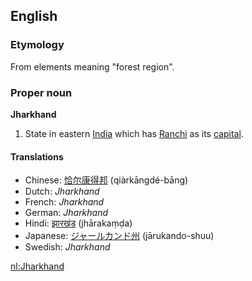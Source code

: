 ==English==
{{wikipedia}}
===Etymology===
From elements meaning "forest region".

===Proper noun===
'''Jharkhand'''
#State in eastern [[India]] which has [[Ranchi]] as its [[capital]].

====Translations====
*Chinese: [[恰尔康得邦]] (qiàrkāngdé-bāng)
*Dutch: ''Jharkhand''
*French: ''Jharkhand''
*German: ''Jharkhand''
*Hindi: [[झारखंड]] (jhārakaṃḍa)
*Japanese: [[ジャールカンド州]] (jārukando-shuu)
*Swedish: ''Jharkhand''

[[nl:Jharkhand]]